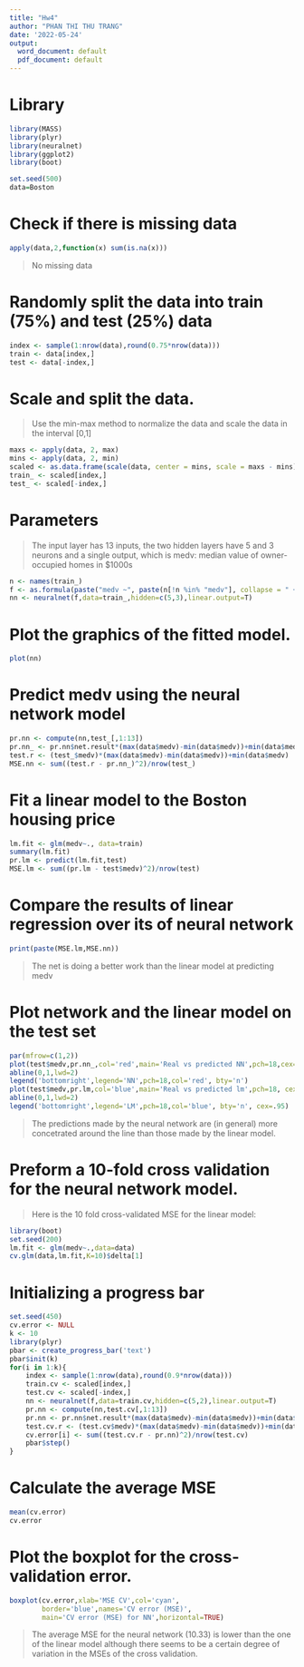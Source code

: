 ```yaml
---
title: "Hw4"
author: "PHAN THI THU TRANG"
date: '2022-05-24'
output:
  word_document: default
  pdf_document: default
---
```

# Library
```r
library(MASS) 
library(plyr)
library(neuralnet)
library(ggplot2)
library(boot)
```

```r
set.seed(500)
data=Boston
```

# Check if there is missing data
```r
apply(data,2,function(x) sum(is.na(x)))
```
> No missing data

# Randomly split the data into train (75%) and test (25%) data
```r
index <- sample(1:nrow(data),round(0.75*nrow(data)))
train <- data[index,]
test <- data[-index,]
```

# Scale and split the data.
> Use the min-max method to normalize the data and scale the data in the interval [0,1]

```r
maxs <- apply(data, 2, max) 
mins <- apply(data, 2, min)
scaled <- as.data.frame(scale(data, center = mins, scale = maxs - mins))
train_ <- scaled[index,]
test_ <- scaled[-index,]
```

# Parameters
> The input layer has 13 inputs, the two hidden layers have 5 and 3 neurons and a single output, which is medv: median value of owner-occupied homes in $1000s

```r
n <- names(train_)
f <- as.formula(paste("medv ~", paste(n[!n %in% "medv"], collapse = " + ")))
nn <- neuralnet(f,data=train_,hidden=c(5,3),linear.output=T)
```

# Plot the graphics of the fitted model.
```r
plot(nn)
```

# Predict medv using the neural network model
```r
pr.nn <- compute(nn,test_[,1:13])
pr.nn_ <- pr.nn$net.result*(max(data$medv)-min(data$medv))+min(data$medv)
test.r <- (test_$medv)*(max(data$medv)-min(data$medv))+min(data$medv)
MSE.nn <- sum((test.r - pr.nn_)^2)/nrow(test_)
```

# Fit a linear model to the Boston housing price 
```r
lm.fit <- glm(medv~., data=train)
summary(lm.fit)
pr.lm <- predict(lm.fit,test)
MSE.lm <- sum((pr.lm - test$medv)^2)/nrow(test)
```

# Compare the results of linear regression over its of neural network
```r
print(paste(MSE.lm,MSE.nn))
```
> The net is doing a better work than the linear model at predicting medv

# Plot network and the linear model on the test set
```r
par(mfrow=c(1,2))
plot(test$medv,pr.nn_,col='red',main='Real vs predicted NN',pch=18,cex=0.7)
abline(0,1,lwd=2)
legend('bottomright',legend='NN',pch=18,col='red', bty='n')
plot(test$medv,pr.lm,col='blue',main='Real vs predicted lm',pch=18, cex=0.7)
abline(0,1,lwd=2)
legend('bottomright',legend='LM',pch=18,col='blue', bty='n', cex=.95)
```
> The predictions made by the neural network are (in general) more concetrated around the line than those made by the linear model.

# Preform a 10-fold cross validation for the neural network model.
> Here is the 10 fold cross-validated MSE for the linear model:

```r
library(boot)
set.seed(200)
lm.fit <- glm(medv~.,data=data)
cv.glm(data,lm.fit,K=10)$delta[1]
```

# Initializing a progress bar
```r
set.seed(450)
cv.error <- NULL
k <- 10
library(plyr) 
pbar <- create_progress_bar('text')
pbar$init(k)
for(i in 1:k){
    index <- sample(1:nrow(data),round(0.9*nrow(data)))
    train.cv <- scaled[index,]
    test.cv <- scaled[-index,]
    nn <- neuralnet(f,data=train.cv,hidden=c(5,2),linear.output=T)   
    pr.nn <- compute(nn,test.cv[,1:13])
    pr.nn <- pr.nn$net.result*(max(data$medv)-min(data$medv))+min(data$medv)   
    test.cv.r <- (test.cv$medv)*(max(data$medv)-min(data$medv))+min(data$medv)   
    cv.error[i] <- sum((test.cv.r - pr.nn)^2)/nrow(test.cv)    
    pbar$step()
}
```
# Calculate the average MSE

```r
mean(cv.error)
cv.error
```

# Plot the boxplot for the cross-validation error.
```r
boxplot(cv.error,xlab='MSE CV',col='cyan',
        border='blue',names='CV error (MSE)',
        main='CV error (MSE) for NN',horizontal=TRUE)
```
> The average MSE for the neural network (10.33) is lower than the one of the linear model although there seems to be a certain degree of variation in the MSEs of the cross validation.